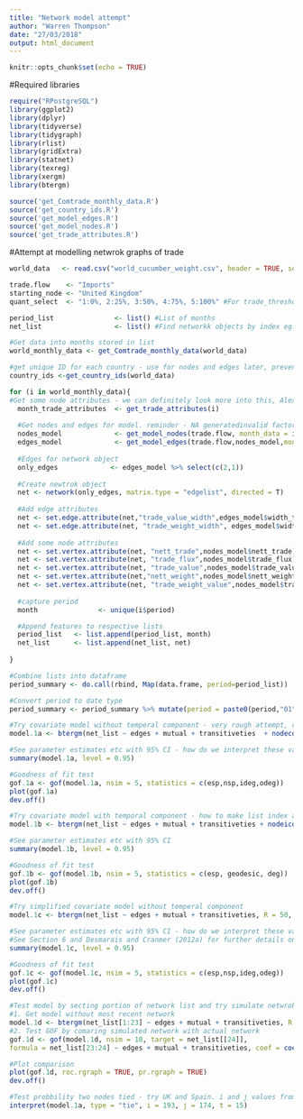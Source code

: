 ```yaml
---
title: "Network model attempt"
author: "Warren Thompson"
date: "27/03/2018"
output: html_document
---
```


```r
knitr::opts_chunk$set(echo = TRUE)
```

#Required libraries
```r
require("RPostgreSQL")
library(ggplot2)
library(dplyr)
library(tidyverse)
library(tidygraph)
library(rlist)
library(gridExtra)
library(statnet)
library(texreg)
library(xergm)
library(btergm)
```

```r
source('get_Comtrade_monthly_data.R')
source('get_country_ids.R')
source('get_model_edges.R')
source('get_model_nodes.R')
source('get_trade_attributes.R')
```

#Attempt at modelling netwrok graphs of trade
```r
world_data   <- read.csv("world_cucumber_weight.csv", header = TRUE, sep = ",")

trade.flow    <- "Imports"
starting_node <- "United Kingdom"
quant_select  <- "1:0%, 2:25%, 3:50%, 4:75%, 5:100%" #For trade_threshold value used

period_list               <- list() #List of months
net_list                  <- list() #Find networkk objects by index eg. net_list[[24]]

#Get data into months stored in list
world_monthly_data <- get_Comtrade_monthly_data(world_data)

#get unique ID for each country - use for nodes and edges later, prevent renaming of country with different ID each time loop runs
country_ids <-get_country_ids(world_data)

for (i in world_monthly_data){
#Get some node attributes - we can definitely look more into this, Alex/Janis may have some ideas to include more node attributes
  month_trade_attributes  <- get_trade_attributes(i)
  
  #Get nodes and edges for model. reminder - NA generatedinvalid factor level     message result of get_model_nodes call, need to see what is casuing this and fix 
  nodes_model             <- get_model_nodes(trade.flow, month_data = i, month_trade_attributes,country_ids)
  edges_model             <- get_model_edges(trade.flow,nodes_model,month_data = i)
  
  #Edges for network object
  only_edges             <- edges_model %>% select(c(2,1))
  
  #Create newtrok object
  net <- network(only_edges, matrix.type = "edgelist", directed = T)
  
  #Add edge attributes
  net <- set.edge.attribute(net,"trade_value_width",edges_model$width_trade_value)
  net <- set.edge.attribute(net, "trade_weight_width", edges_model$width_netweight_kg)
  
  #Add some node attributes 
  net <- set.vertex.attribute(net, "nett_trade",nodes_model$nett_trade)
  net <- set.vertex.attribute(net, "trade_flux",nodes_model$trade_flux)
  net <- set.vertex.attribute(net, "trade_value",nodes_model$trade_value)
  net <- set.vertex.attribute(net,"nett_weight",nodes_model$nett_weight)
  net <- set.vertex.attribute(net, "trade_weight_value",nodes_model$trade_weight_value)
  
  #capture period
  month               <- unique(i$period)

  #Append features to respective lists
  period_list   <- list.append(period_list, month)
  net_list      <- list.append(net_list, net)
  
}

#Combine lists into dataframe
period_summary <- do.call(rbind, Map(data.frame, period=period_list))

#Convert period to date type
period_summary <- period_summary %>% mutate(period = paste0(period,"01")) %>% mutate(period = as.Date(period, "%Y%m%d"))

#Try covariate model without temperal component - very rough attempt, can have a look at including/dropping terms
model.1a <- btergm(net_list ~ edges + mutual + transitiveties  + nodecov("nett_trade") + nodecov("trade_flux") + nodecov("nett_weight"), R = 50, parallel = "snow",  ncpus = 3)

#See parameter estimates etc with 95% CI - how do we interpret these values?
summary(model.1a, level = 0.95)

#Goodness of fit test
gof.1a <- gof(model.1a, nsim = 5, statistics = c(esp,nsp,ideg,odeg))
plot(gof.1a)
dev.off()

#Try covariate model with temporal component - how to make list index a date? 
model.1b <- btergm(net_list ~ edges + mutual + transitiveties + nodeicov("trade_weight_value") + nodecov("nett_trade") + nodecov("trade_flux") +nodecov("nett_weight") + timecov(transform = function(t) t), R = 50, parallel = "snow",  ncpus = 3)

#See parameter estimates etc with 95% CI
summary(model.1b, level = 0.95)

#Goodness of fit test
gof.1b <- gof(model.1b, nsim = 5, statistics = c(esp, geodesic, deg))
plot(gof.1b)
dev.off()

#Try simplified covariate model without temperal component
model.1c <- btergm(net_list ~ edges + mutual + transitiveties, R = 50, parallel = "snow",  ncpus = 3)

#See parameter estimates etc with 95% CI - how do we interpret these values?
#See Section 6 and Desmarais and Cranmer (2012a) for further details on interpretation of ERGMs and TERGMs.
summary(model.1c, level = 0.95)

#Goodness of fit test
gof.1c <- gof(model.1c, nsim = 5, statistics = c(esp,nsp,ideg,odeg))
plot(gof.1c)
dev.off()

#Test model by secting portion of network list and try simulate netwrok and compare to actual to test model
#1. Get model without most recent network
model.1d <- btergm(net_list[1:23] ~ edges + mutual + transitiveties, R = 50, parallel = "snow",  ncpus = 2)
#2. Test GOF by comaring simulated network with actual network
gof.1d <- gof(model.1d, nsim = 10, target = net_list[[24]], 
formula = net_list[23:24] ~ edges + mutual + transitiveties, coef = coef(model.1d),statistics = c(esp,nsp,ideg,odeg))

#Plot comparison
plot(gof.1d, roc.rgraph = TRUE, pr.rgraph = TRUE)
dev.off()

#Test probbility two nodes tied - try UK and Spain. i and j values from country_ids
interpret(model.1a, type = "tie", i = 193, j = 174, t = 15)
```